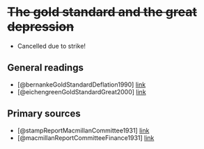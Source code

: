 # ~~The gold standard and the great depression~~

-   Cancelled due to strike!

## General readings

-   [@bernankeGoldStandardDeflation1990] [link](http://www.nber.org/papers/w3488.pdf)
-   [@eichengreenGoldStandardGreat2000] [link](https://www.jstor.org/stable/20081742)

## Primary sources

<!-- + Norman Montagu's diaries from BoE archive? -->

-   [@stampReportMacmillanCommittee1931] [link](https://doi.org/10.2307/2223900)
-   [@macmillanReportCommitteeFinance1931] [link](https://parlipapers.proquest.com/parlipapers/docview/t70.d75.1930-031248?accountid=11862)
